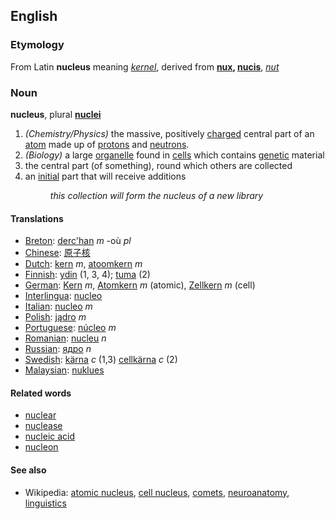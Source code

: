 ==English==

=== Etymology ===
From Latin '''nucleus''' meaning ''[[kernel]]'', derived from '''[[nux]], [[nucis]]''', ''[[nut]]''

=== Noun ===
'''nucleus''', plural '''[[nuclei]]'''

#''(Chemistry/Physics)'' the massive, positively [[charge]]d central part of an [[atom]] made up of [[proton]]s and [[neutron]]s.
#''(Biology)'' a large [[organelle]] found in [[cell]]s which contains [[genetic]] material
#the central part (of something), round which others are collected
#an [[initial]] part that will receive additions
#:''this collection will form the nucleus of a new library''

==== Translations ====
*[[Breton]]: [[derc'han]] ''m'' -où ''pl''
*[[Chinese]]: [[原子核]]
*[[Dutch]]: [[kern]] ''m'', [[atoomkern]] ''m''
*[[Finnish]]: [[ydin]] (1, 3, 4); [[tuma]] (2)
*[[German]]: [[Kern]] ''m'', [[Atomkern]] ''m'' (atomic), [[Zellkern]] ''m'' (cell)
*[[Interlingua]]: [[nucleo]]
*[[Italian]]: [[nucleo]] ''m''
*[[Polish]]: [[jądro]] ''m''
*[[Portuguese]]: [[núcleo]] ''m''
*[[Romanian]]: [[nucleu]] ''n''
*[[Russian]]: [[ядро]] ''n''
*[[Swedish]]: [[kärna]] ''c'' (1,3) [[cellkärna]] ''c'' (2)
*[[Malaysian]]: [[nuklues]]

==== Related words ====
*[[nuclear]]
*[[nuclease]]
*[[nucleic acid]]
*[[nucleon]]

==== See also ====
*Wikipedia: [[en:Atomic nucleus|atomic nucleus]], [[en:Cell nucleus|cell nucleus]], [[en:Comet|comets]], [[en:Nucleus (neuroanatomy)|neuroanatomy]], [[en:Nucleus (linguistics)|linguistics]]
